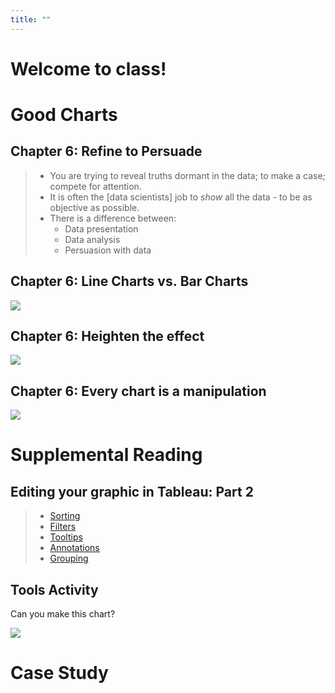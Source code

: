 ```yaml
---
title: ""
---
```


# Welcome to class! {data-background=#f7d754}

# Good Charts {data-background=#f7d754}

## Chapter 6: Refine to Persuade

> - You are trying to reveal truths dormant in the data; to make a case; compete for attention.
> - It is often the [data scientists] job to *show* all the data - to be as objective as possible.
> - There is a difference between:
>    - Data presentation
>    - Data analysis
>    - Persuasion with data

## Chapter 6: Line Charts vs. Bar Charts

![](images/gc/ch6_barvline.png)

## Chapter 6: Heighten the effect

![](images/gc/ch6_case_beer.png)

## Chapter 6: Every chart is a manipulation

![](images/gc/ch6_same_line.png)

# Supplemental Reading {data-background=#f7d754}

##  Editing your graphic in Tableau: Part 2

> - [Sorting](https://help.tableau.com/current/pro/desktop/en-us/sortgroup_sorting_computed_howto.htm)
> - [Filters](https://www.tableau.com/learn/tutorials/on-demand/ways-filter)
> - [Tooltips](https://www.tableau.com/learn/tutorials/on-demand/tooltips)
> - [Annotations](https://help.tableau.com/current/pro/desktop/en-us/annotations_annotations_add.htm)
> - [Grouping](https://www.tableau.com/learn/tutorials/on-demand/grouping)


## Tools Activity

Can you make this chart?

![](images/popular_marathons.png)


# Case Study {data-background=#f7d754}
